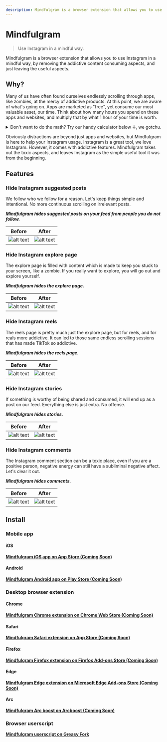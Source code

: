```yaml
---
description: Mindfulgram is a browser extension that allows you to use Instagram in a mindful way, by removing the addictive content consuming aspects, and just leaving the useful aspects.
---
```



# Mindfulgram

> Use Instagram in a mindful way.

Mindfulgram is a browser extension that allows you to use Instagram in a mindful way, by removing the addictive content consuming aspects, and just leaving the useful aspects.

## Why?

Many of us have often found ourselves endlessly scrolling through apps, like zombies, at the mercy of addictive products. At this point, we are aware of what's going on. Apps are marketed as "free", yet consume our most valuable asset, our time. Think about how many hours you spend on these apps and websites, and multiply that by what 1 hour of your time is worth.

<details>
  <summary>
    Don't want to do the math? Try our handy calculator below ↓, we gotchu.
  </summary>
  <AppUsageCostCalculator />
</details>

Obviously distractions are beyond just apps and websites, but Mindfulgram is here to help your Instagram usage. Instagram is a great tool, we love Instagram. However, it comes with addictive features. Mindfulgram takes out the toxic aspects, and leaves Instagram as the simple useful tool it was from the beginning.

## Features

### Hide Instagram suggested posts

We follow who we follow for a reason. Let's keep things simple and intentional. No more continuous scrolling on irrelevant posts.

**_Mindfulgram hides suggested posts on your feed from people you do not follow._**

| Before                                                                                     | After                                                                                                   |
| ------------------------------------------------------------------------------------------ | ------------------------------------------------------------------------------------------------------- |
| ![alt text](/img/Screenshots/InstagramSuggestedPosts.png 'Hide Instagram suggested posts') | ![alt text](/img/ProcessedScreenshots/HideInstagramSuggestedPosts.png 'Hide Instagram suggested posts') |

### Hide Instagram explore page

The explore page is filled with content which is made to keep you stuck to your screen, like a zombie. If you really want to explore, you will go out and explore yourself.

**_Mindfulgram hides the explore page._**

| Before                                                                               | After                                                                                             |
| ------------------------------------------------------------------------------------ | ------------------------------------------------------------------------------------------------- |
| ![alt text](/img/Screenshots/InstagramExplorePage.png 'Hide Instagram explore page') | ![alt text](/img/ProcessedScreenshots/HideInstagramExplorePage.png 'Hide Instagram explore page') |

### Hide Instagram reels

The reels page is pretty much just the explore page, but for reels, and for reals more addictive. It can led to those same endless scrolling sessions that has made TikTok so addictive.

**_Mindfulgram hides the reels page._**

| Before                                                                  | After                                                                                |
| ----------------------------------------------------------------------- | ------------------------------------------------------------------------------------ |
| ![alt text](/img/Screenshots/InstagramReels.png 'Hide Instagram reels') | ![alt text](/img/ProcessedScreenshots/HideInstagramReels.png 'Hide Instagram reels') |

### Hide Instagram stories

If something is worthy of being shared and consumed, it will end up as a post on our feed. Everything else is just extra. No offense.

**_Mindfulgram hides stories._**

| Before                                                                      | After                                                                                    |
| --------------------------------------------------------------------------- | ---------------------------------------------------------------------------------------- |
| ![alt text](/img/Screenshots/InstagramStories.png 'Hide Instagram Stories') | ![alt text](/img/ProcessedScreenshots/HideInstagramStories.png 'Hide Instagram Stories') |

### Hide Instagram comments

The Instagram comment section can be a toxic place, even if you are a positive person, negative energy can still have a subliminal negative affect. Let's clear it out.

**_Mindfulgram hides comments._**

| Before                                                                        | After                                                                                      |
| ----------------------------------------------------------------------------- | ------------------------------------------------------------------------------------------ |
| ![alt text](/img/Screenshots/InstagramComments.png 'Hide Instagram comments') | ![alt text](/img/ProcessedScreenshots/HideInstagramComments.png 'Hide Instagram comments') |

## Install

### Mobile app

#### iOS

**[Mindfulgram iOS app on App Store (Coming Soon)](/)**

#### Android

**[Mindfulgram Android app on Play Store (Coming Soon)](/)**

### Desktop browser extension

#### Chrome

**[Mindfulgram Chrome extension on Chrome Web Store (Coming Soon)](/)**

#### Safari

**[Mindfulgram Safari extension on App Store (Coming Soon)](/)**

#### Firefox

**[Mindfulgram Firefox extension on Firefox Add-ons Store (Coming Soon)](/)**

#### Edge

**[Mindfulgram Edge extension on Microsoft Edge Add-ons Store (Coming Soon)](/)**

#### Arc

**[Mindfulgram Arc boost on Arcboost (Coming Soon)](/)**

### Browser userscript

**[Mindfulgram userscript on Greasy Fork](https://greasyfork.org/en/scripts/461388-mindfulgram)**
